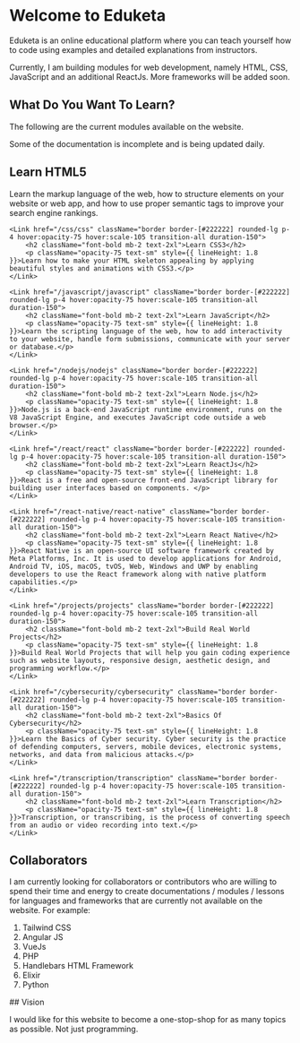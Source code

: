 
# Welcome to Eduketa

Eduketa is an online educational platform where you can teach yourself how to code using examples and detailed explanations from instructors.

Currently, I am building modules for web development, namely HTML, CSS, JavaScript and an additional ReactJs. More frameworks will be added soon.

## What Do You Want To Learn?

The following are the current modules available on the website.

<Callout type="warning">
Some of the documentation is incomplete and is being updated daily.
</Callout>

<div className="grid grid-cols-1 md:grid-cols-2 gap-8 mt-8">
    <Link href="/html/html" className="border border-[#222222] rounded-lg p-4 hover:opacity-75 hover:scale-105 transition-all duration-150">
        <h2 className="font-bold mb-2 text-2xl">Learn HTML5</h2>
        <p className="opacity-75 text-sm" style={{ lineHeight: 1.8 }}>Learn the markup language of the web, how to structure elements on your website or web app, and how to use proper semantic tags to improve your search engine rankings.</p>
    </Link>
    
    <Link href="/css/css" className="border border-[#222222] rounded-lg p-4 hover:opacity-75 hover:scale-105 transition-all duration-150">
        <h2 className="font-bold mb-2 text-2xl">Learn CSS3</h2>
        <p className="opacity-75 text-sm" style={{ lineHeight: 1.8 }}>Learn how to make your HTML skeleton appealing by applying beautiful styles and animations with CSS3.</p>
    </Link>
    
    <Link href="/javascript/javascript" className="border border-[#222222] rounded-lg p-4 hover:opacity-75 hover:scale-105 transition-all duration-150">
        <h2 className="font-bold mb-2 text-2xl">Learn JavaScript</h2>
        <p className="opacity-75 text-sm" style={{ lineHeight: 1.8 }}>Learn the scripting language of the web, how to add interactivity to your website, handle form submissions, communicate with your server or database.</p>
    </Link>
    
    <Link href="/nodejs/nodejs" className="border border-[#222222] rounded-lg p-4 hover:opacity-75 hover:scale-105 transition-all duration-150">
        <h2 className="font-bold mb-2 text-2xl">Learn Node.js</h2>
        <p className="opacity-75 text-sm" style={{ lineHeight: 1.8 }}>Node.js is a back-end JavaScript runtime environment, runs on the V8 JavaScript Engine, and executes JavaScript code outside a web browser.</p>
    </Link>
    
    <Link href="/react/react" className="border border-[#222222] rounded-lg p-4 hover:opacity-75 hover:scale-105 transition-all duration-150">
        <h2 className="font-bold mb-2 text-2xl">Learn ReactJs</h2>
        <p className="opacity-75 text-sm" style={{ lineHeight: 1.8 }}>React is a free and open-source front-end JavaScript library for building user interfaces based on components. </p>
    </Link>
    
    <Link href="/react-native/react-native" className="border border-[#222222] rounded-lg p-4 hover:opacity-75 hover:scale-105 transition-all duration-150">
        <h2 className="font-bold mb-2 text-2xl">Learn React Native</h2>
        <p className="opacity-75 text-sm" style={{ lineHeight: 1.8 }}>React Native is an open-source UI software framework created by Meta Platforms, Inc. It is used to develop applications for Android, Android TV, iOS, macOS, tvOS, Web, Windows and UWP by enabling developers to use the React framework along with native platform capabilities.</p>
    </Link>
    
    <Link href="/projects/projects" className="border border-[#222222] rounded-lg p-4 hover:opacity-75 hover:scale-105 transition-all duration-150">
        <h2 className="font-bold mb-2 text-2xl">Build Real World Projects</h2>
        <p className="opacity-75 text-sm" style={{ lineHeight: 1.8 }}>Build Real World Projects that will help you gain coding experience such as website layouts, responsive design, aesthetic design, and programming workflow.</p>
    </Link>
    
    <Link href="/cybersecurity/cybersecurity" className="border border-[#222222] rounded-lg p-4 hover:opacity-75 hover:scale-105 transition-all duration-150">
        <h2 className="font-bold mb-2 text-2xl">Basics Of Cybersecurity</h2>
        <p className="opacity-75 text-sm" style={{ lineHeight: 1.8 }}>Learn the Basics of Cyber security. Cyber security is the practice of defending computers, servers, mobile devices, electronic systems, networks, and data from malicious attacks.</p>
    </Link>
    
    <Link href="/transcription/transcription" className="border border-[#222222] rounded-lg p-4 hover:opacity-75 hover:scale-105 transition-all duration-150">
        <h2 className="font-bold mb-2 text-2xl">Learn Transcription</h2>
        <p className="opacity-75 text-sm" style={{ lineHeight: 1.8 }}>Transcription, or transcribing, is the process of converting speech from an audio or video recording into text.</p>
    </Link>
</div>


## Collaborators

I am currently looking for collaborators or contributors who are willing to spend their time and energy to create documentations / modules / lessons for languages and frameworks that are currently not available on the website. For example:

1. Tailwind CSS
2. Angular JS
3. VueJs
4. PHP
5. Handlebars HTML Framework
6. Elixir
7. Python

<Callout type="info">
## Vision

I would like for this website to become a one-stop-shop for as many topics as possible. Not just programming.
</Callout>
